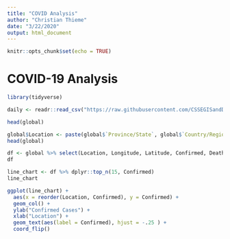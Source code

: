 ```yaml
---
title: "COVID Analysis"
author: "Christian Thieme"
date: "3/22/2020"
output: html_document
---
```


```r
knitr::opts_chunk$set(echo = TRUE)
```

# COVID-19 Analysis

```r
library(tidyverse)
```


```r
daily <- readr::read_csv("https://raw.githubusercontent.com/CSSEGISandData/COVID-19/master/csse_covid_19_data/csse_covid_19_daily_reports/03-22-2020.csv")
```

```r
head(global)
```

```r
global$Location <- paste(global$`Province/State`, global$`Country/Region`, sep = ", ")
head(global)
```

```r
df <- global %>% select(Location, Longitude, Latitude, Confirmed, Deaths, Recovered) %>% arrange(desc(Confirmed))
df
```

```r
line_chart <- df %>% dplyr::top_n(15, Confirmed)
line_chart 
```

```r
ggplot(line_chart) + 
  aes(x = reorder(Location, Confirmed), y = Confirmed) + 
  geom_col() + 
  ylab("Confirmed Cases") + 
  xlab("Location") + 
  geom_text(aes(label = Confirmed), hjust = -.25 ) + 
  coord_flip()
```

